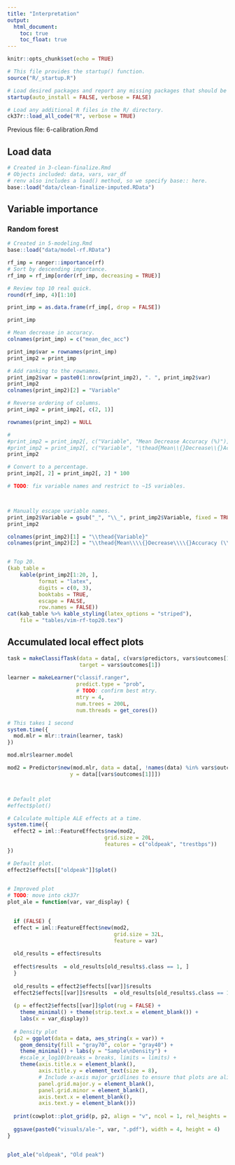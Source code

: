 ```yaml
---
title: "Interpretation"
output:
  html_document:
    toc: true
    toc_float: true
---
```


```r
knitr::opts_chunk$set(echo = TRUE)

# This file provides the startup() function.
source("R/_startup.R")

# Load desired packages and report any missing packages that should be installed.
startup(auto_install = FALSE, verbose = FALSE)

# Load any additional R files in the R/ directory.
ck37r::load_all_code("R", verbose = TRUE)
```

Previous file: 6-calibration.Rmd

## Load data

```r
# Created in 3-clean-finalize.Rmd
# Objects included: data, vars, var_df
# renv also includes a load() method, so we specify base:: here.
base::load("data/clean-finalize-imputed.RData")
```

## Variable importance

### Random forest 

```r
# Created in 5-modeling.Rmd
base::load("data/model-rf.RData")

rf_imp = ranger::importance(rf)
# Sort by descending importance.
rf_imp = rf_imp[order(rf_imp, decreasing = TRUE)]

# Review top 10 real quick.
round(rf_imp, 4)[1:10]

print_imp = as.data.frame(rf_imp[, drop = FALSE])

print_imp

# Mean decrease in accuracy.
colnames(print_imp) = c("mean_dec_acc")

print_imp$var = rownames(print_imp)
print_imp2 = print_imp

# Add ranking to the rownames.
print_imp2$var = paste0(1:nrow(print_imp2), ". ", print_imp2$var)
print_imp2
colnames(print_imp2)[2] = "Variable"

# Reverse ordering of columns.
print_imp2 = print_imp2[, c(2, 1)]

rownames(print_imp2) = NULL

#
#print_imp2 = print_imp2[, c("Variable", "Mean Decrease Accuracy (%)")]#, "Description")]
#print_imp2 = print_imp2[, c("Variable", "\thead{Mean\\{}Decrease\\{}Accuracy (%)}")]#, "Description")]
print_imp2

# Convert to a percentage.
print_imp2[, 2] = print_imp2[, 2] * 100

# TODO: fix variable names and restrict to ~15 variables.



# Manually escape variable names.
print_imp2$Variable = gsub("_", "\\_", print_imp2$Variable, fixed = TRUE)
print_imp2

colnames(print_imp2)[1] = "\\thead{Variable}"
colnames(print_imp2)[2] = "\\thead{Mean\\\\{}Decrease\\\\{}Accuracy (\\%)}"


# Top 20.
(kab_table =
    kable(print_imp2[1:20, ],
          format = "latex",
          digits = c(0, 3),
          booktabs = TRUE,
          escape = FALSE,
          row.names = FALSE))
cat(kab_table %>% kable_styling(latex_options = "striped"),
    file = "tables/vim-rf-top20.tex")
```

## Accumulated local effect plots

```r
task = makeClassifTask(data = data[, c(vars$predictors, vars$outcomes[1])],
                       target = vars$outcomes[1])
 
learner = makeLearner("classif.ranger",
                      predict.type = "prob",
                      # TODO: confirm best mtry.
                      mtry = 4,
                      num.trees = 200L,
                      num.threads = get_cores())

# This takes 1 second
system.time({
  mod.mlr = mlr::train(learner, task)
})

mod.mlr$learner.model

mod2 = Predictor$new(mod.mlr, data = data[, !names(data) %in% vars$outcomes[1]],
                    y = data[[vars$outcomes[1]]])



# Default plot
#effect$plot()

# Calculate multiple ALE effects at a time.
system.time({
  effect2 = iml::FeatureEffects$new(mod2,
                               grid.size = 20L,
                               features = c("oldpeak", "trestbps"))
})

# Default plot.
effect2$effects[["oldpeak"]]$plot()
  

# Improved plot
# TODO: move into ck37r
plot_ale = function(var, var_display) {

  
  if (FALSE) {
  effect = iml::FeatureEffect$new(mod2,
                                  grid.size = 32L,
                                  feature = var)
  
  old_results = effect$results
  
  effect$results  = old_results[old_results$.class == 1, ]
  }
  
  old_results = effect2$effects[[var]]$results
  effect2$effects[[var]]$results  = old_results[old_results$.class == 1, ]
  
  (p = effect2$effects[[var]]$plot(rug = FALSE) +
    theme_minimal() + theme(strip.text.x = element_blank()) +
    labs(x = var_display))
  
  # Density plot
  (p2 = ggplot(data = data, aes_string(x = var)) +
    geom_density(fill = "gray70", color = "gray40") +
    theme_minimal() + labs(y = "Sample\nDensity") +
    #scale_x_log10(breaks = breaks, limits = limits) +
    theme(axis.title.x = element_blank(),
          axis.title.y = element_text(size = 8),
          # Include x-axis major gridlines to ensure that plots are aligned.
          panel.grid.major.y = element_blank(),
          panel.grid.minor = element_blank(),
          axis.text.x = element_blank(),
          axis.text.y = element_blank()))
  
  print(cowplot::plot_grid(p, p2, align = "v", ncol = 1, rel_heights = c(0.9, 0.1)))
  
  ggsave(paste0("visuals/ale-", var, ".pdf"), width = 4, height = 4)
}


plot_ale("oldpeak", "Old peak")
```


